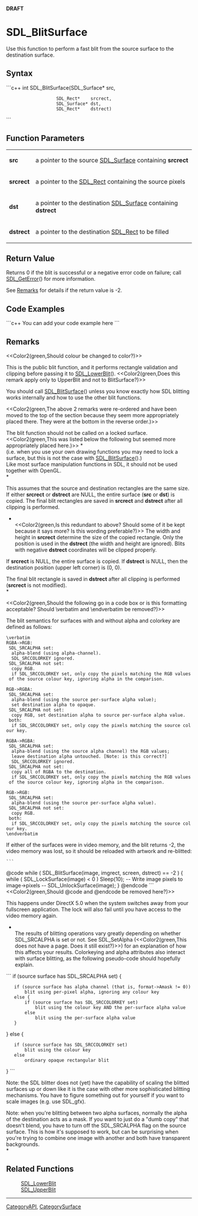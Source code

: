 <!-- pragma section-numbers off -->
<!-- pragma disable-camelcase -->
'''DRAFT'''

= SDL_BlitSurface =
Use this function to perform a fast blit from the source surface to the destination surface.


== Syntax ==
```c++
int SDL_BlitSurface(SDL_Surface* src,
                    SDL_Rect*    srcrect,
                    SDL_Surface* dst,
                    SDL_Rect*    dstrect)
```

== Function Parameters ==
{|
|'''src'''
|a pointer to the source [[SDL_Surface]] containing '''srcrect'''
|-
|'''srcrect'''
|a pointer to the [[SDL_Rect]] containing the source pixels
|-
|'''dst'''
|a pointer to the destination [[SDL_Surface]] containing '''dstrect'''
|-
|'''dstrect'''
|a pointer to the destination [[SDL_Rect]] to be filled
|}

== Return Value ==
Returns 0 if the blit is successful or a negative error code on failure; call [[SDL_GetError]]() for more information.

See [[#video|Remarks]] for details if the return value is -2.

== Code Examples ==
```c++
You can add your code example here
```

== Remarks ==
<<Color2(green,Should colour be changed to color?)>>

This is the public blit function, and it performs rectangle validation and clipping before passing it to [[SDL_LowerBlit]](). <<Color2(green,Does this remark apply only to Upper<code></code>Blit and not to Blit<code></code>Surface?)>>

You should call [[SDL_BlitSurface]]() unless you know exactly how SDL blitting works internally and how to use the other blit functions.

<<Color2(green,The above 2 remarks were re-ordered and have been moved to the top of the section because they seem more appropriately placed there. They were at the bottom in the reverse order.)>>

The blit function should not be called on a locked surface. <<Color2(green,This was listed below the following but seemed more appropriately placed here.)>> *<br/>(i.e. when you use your own drawing functions you may need to lock a surface, but this is not the case with [[SDL_BlitSurface]]().)<br/>
Like most surface manipulation functions in SDL, it should not be used together with OpenGL.<br/>*

This assumes that the source and destination rectangles are the same size. If either '''srcrect''' or '''dstrect''' are NULL, the entire surface ('''src''' or '''dst''') is copied. The final blit rectangles are saved in '''srcrect''' and '''dstrect''' after all clipping is performed.

*<br/><<Color2(green,Is this redundant to above? Should some of it be kept because it says more? Is this wording preferable?)>> The width and height in '''srcrect''' determine the size of the copied rectangle. Only the position is used in the '''dstrect''' (the width and height are ignored). Blits with negative '''dstrect''' coordinates will be clipped properly.

If '''srcrect''' is NULL, the entire surface is copied. If '''dstrect''' is NULL, then the destination position (upper left corner) is (0, 0).

The final blit rectangle is saved in '''dstrect''' after all clipping is performed ('''srcrect''' is not modified). <br/>*

<<Color2(green,Should the following go in a code box or is this formatting acceptable? Should \verbatim and \endverbatim be removed?)>>

The blit semantics for surfaces with and without alpha and colorkey are defined as follows:
 \verbatim
 RGBA->RGB:
  SDL_SRCALPHA set:
   alpha-blend (using alpha-channel).
   SDL_SRCCOLORKEY ignored.
  SDL_SRCALPHA not set:
   copy RGB.
   if SDL_SRCCOLORKEY set, only copy the pixels matching the RGB values of the source colour key, ignoring alpha in the comparison.

 RGB->RGBA:
  SDL_SRCALPHA set:
   alpha-blend (using the source per-surface alpha value);
   set destination alpha to opaque.
  SDL_SRCALPHA not set:
   copy RGB, set destination alpha to source per-surface alpha value.
  both:
   if SDL_SRCCOLORKEY set, only copy the pixels matching the source colour key.

 RGBA->RGBA:
  SDL_SRCALPHA set:
   alpha-blend (using the source alpha channel) the RGB values;
   leave destination alpha untouched. [Note: is this correct?]
   SDL_SRCCOLORKEY ignored.
  SDL_SRCALPHA not set:
   copy all of RGBA to the destination.
   if SDL_SRCCOLORKEY set, only copy the pixels matching the RGB values of the source colour key, ignoring alpha in the comparison.

 RGB->RGB:
  SDL_SRCALPHA set:
   alpha-blend (using the source per-surface alpha value).
  SDL_SRCALPHA not set:
   copy RGB.
  both:
   if SDL_SRCCOLORKEY set, only copy the pixels matching the source colour key.
 \endverbatim

<span id="video"></span> If either of the surfaces were in video memory, and the blit returns -2, the video memory was lost, so it should be reloaded with artwork and re-blitted:
 ```
@code
while ( SDL_BlitSurface(image, imgrect, screen, dstrect) == -2 ) {
while ( SDL_LockSurface(image) < 0 )
Sleep(10);
-- Write image pixels to image->pixels --
SDL_UnlockSurface(image);
}
@endcode
```
<<Color2(green,Should @code and @endcode be removed here?)>>

This happens under DirectX 5.0 when the system switches away from your fullscreen application. The lock will also fail until you have access to the video memory again.

*<br/>The results of blitting operations vary greatly depending on whether SDL_SRCALPHA is set or not. See SDL_SetAlpha (<<Color2(green,This does not have a page. Does it still exist?)>>) for an explanation of how this affects your results. Colorkeying and alpha attributes also interact with surface blitting, as the following pseudo-code should hopefully explain. 
```
if (source surface has SDL_SRCALPHA set) {
    if (source surface has alpha channel (that is, format->Amask != 0))
        blit using per-pixel alpha, ignoring any colour key
    else {
        if (source surface has SDL_SRCCOLORKEY set)
            blit using the colour key AND the per-surface alpha value
        else
            blit using the per-surface alpha value
    }
} else {
    if (source surface has SDL_SRCCOLORKEY set)
        blit using the colour key
    else
        ordinary opaque rectangular blit
}
```

Note: the SDL blitter does not (yet) have the capability of scaling the blitted surfaces up or down like it is the case with other more sophisticated blitting mechanisms. You have to figure something out for yourself if you want to scale images (e.g. use SDL_gfx).

Note: when you're blitting between two alpha surfaces, normally the alpha of the destination acts as a mask. If you want to just do a "dumb copy" that doesn't blend, you have to turn off the SDL_SRCALPHA flag on the source surface. This is how it's supposed to work, but can be surprising when you're trying to combine one image with another and both have transparent backgrounds. <br/>*

== Related Functions ==
:[[SDL_LowerBlit]]
:[[SDL_UpperBlit]]

----
[[CategoryAPI]], [[CategorySurface]]
